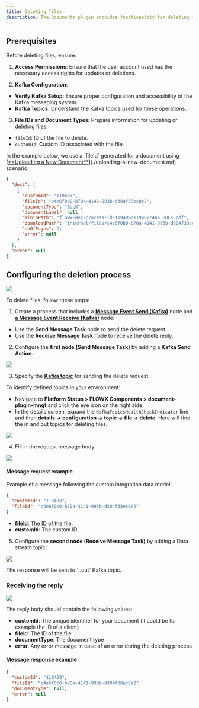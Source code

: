 ```yaml
---
title: Deleting files
description: The Documents plugin provides functionality for deleting files.
---
```


## Prerequisites

Before deleting files, ensure:

1. **Access Permissions**: Ensure that the user account used has the necessary access rights for updates or deletions.

2. **Kafka Configuration**:

- **Verify Kafka Setup**: Ensure proper configuration and accessibility of the Kafka messaging system.
- **Kafka Topics**: Understand the Kafka topics used for these operations.

3.  **File IDs and Document Types**: Prepare information for updating or deleting files:
 
- `fileId`: ID of the file to delete.
- `customId`: Custom ID associated with the file.

<Info>
In the example below, we use a `fileId` generated for a document using [<u>**Uploading a New Document**</u>](./uploading-a-new-document.md) scenario.

```json
{
  "docs": [
    {
      "customId": "119407",
      "fileId": "c4e6f0b0-b70a-4141-993b-d304f38ec8e2",
      "documentType": "BULK",
      "documentLabel": null,
      "minioPath": "flowx-dev-process-id-119408/119407/466_BULK.pdf",
      "downloadPath": "internal/files/c4e6f0b0-b70a-4141-993b-d304f38ec8e2/download",
      "noOfPages": 2,
      "error": null
    }
  ],
  "error": null
}
```
</Info>

## Configuring the deletion process

![](https://s3.eu-west-1.amazonaws.com/docx.flowx.ai/release34/delete_file_proc.png)

To delete files, follow these steps:

1. Create a process that includes a [**Message Event Send (Kafka)**](../../../../../building-blocks/node/message-send-received-task-node.md#configuring-a-message-send-task-node) node and [**a Message Event Receive (Kafka)**](../../../../../building-blocks/node/message-send-received-task-node.md#configuring-a-message-receive-task-node) node:

* Use the **Send Message Task** node to send the delete request.
* Use the **Receive Message Task** node to receive the delete reply.

2. Configure the **first node (Send Message Task)** by adding a **Kafka Send Action**.

![](https://s3.eu-west-1.amazonaws.com/docx.flowx.ai/release34/delete_file_action.png)

3. Specify the [**Kafka topic**](../../../plugins-setup-guide/documents-plugin-setup/documents-plugin-setup.md#kafka-configuration) for sending the delete request.

<Tip>
To identify defined topics in your environment:

-  Navigate to **Platform Status > FLOWX Components > document-plugin-mngt** and click the eye icon on the right side.
-  In the details screen, expand the `KafkaTopicsHealthCheckIndicator` line and then **details → configuration → topic → file → delete**. Here will find the in and out topics for deleting files.

![](https://s3.eu-west-1.amazonaws.com/docx.flowx.ai/release34/delete_topics.png)
</Tip>

4. Fill in the request message body.

![](https://s3.eu-west-1.amazonaws.com/docx.flowx.ai/release34/delete_request_message.png)

#### Message request example

Example of a message following the custom integration data model:

```json
{
  "customId": "119408",
  "fileId": "c4e6f0b0-b70a-4141-993b-d304f38ec8e2"
}
```

* **fileId**: The ID of the file.
* **customId**: The custom ID.

5. Configure the **second node (Receive Message Task)** by adding a Data stream topic:

![](https://s3.eu-west-1.amazonaws.com/docx.flowx.ai/release34/delete_stream.png)


<Info>
The response will be sent to `..out` Kafka topic.
</Info>


### Receiving the reply

![](https://s3.eu-west-1.amazonaws.com/docx.flowx.ai/release34/delete_response.png)

The reply body should contain the following values:

- **customId**: The unique identifier for your document (it could be for example the ID of a client)
- **fileId**: The ID of the file
- **documentType**: The document type
- **error**: Any error message in case of an error during the deleting process

#### Message response example

```json
{
  "customId": "119408",
  "fileId": "c4e6f0b0-b70a-4141-993b-d304f38ec8e2",
  "documentType": null,
  "error": null
}
```